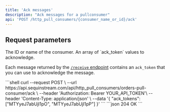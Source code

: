```yaml
---
title: 'Ack messages'
description: "Ack messages for a pullconsumer"
api: 'POST /http_pull_consumers/{consumer_name_or_id}/ack'
---
```


## Request parameters

<ParamField path="consumer_name_or_id" type="string" required>
  The ID or name of the consumer.
</ParamField>
<ParamField body="ack_tokens" type="string[]" required>
  An array of `ack_token` values to acknowledge.

  Each message returned by the [`/receive` endpoint](/api/http-pull-consumers/receive) contains an `ack_token` that you can use to acknowledge the message.
</ParamField>

<RequestExample>
```shell
curl --request POST \
  --url https://api.sequinstream.com/api/http_pull_consumers/orders-pull-consumer/ack \
  --header 'Authorization: Bearer YOUR_API_TOKEN'\
  --header 'Content-Type: application/json' \
  --data '{
    "ack_tokens": ["MTYyeJ7abUjl1pO", "MTYyeJ7abUjl1pP"]
  }'
```
</ RequestExample>

<ResponseExample>
```json 204 OK
<No content>
```
</ResponseExample>